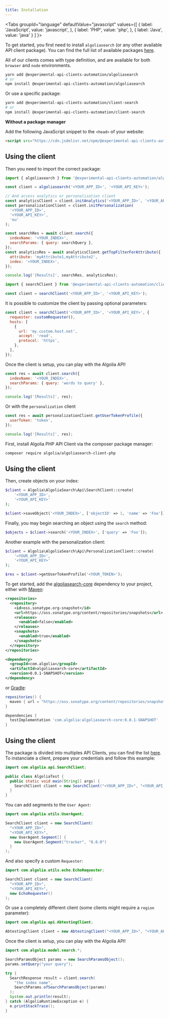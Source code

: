 ```yaml
---
title: Installation
---
```



<Tabs
  groupId="language"
  defaultValue="javascript"
  values={[
    { label: 'JavaScript', value: 'javascript', },
    { label: 'PHP', value: 'php', },
    { label: 'Java', value: 'java' }
  ]
}>
<TabItem value="javascript">

To get started, you first need to install `algoliasearch` (or any other available API client package). You can find the full list of available packages [here](https://www.npmjs.com/org/experimental-api-clients-automation).

All of our clients comes with type definition, and are available for both `browser` and `node` environments.

```bash
yarn add @experimental-api-clients-automation/algoliasearch
# or
npm install @experimental-api-clients-automation/algoliasearch
```

Or use a specific package:

```bash
yarn add @experimental-api-clients-automation/client-search
# or
npm install @experimental-api-clients-automation/client-search
```

**Without a package manager**

Add the following JavaScript snippet to the `<head>` of your website:

```html
<script src="https://cdn.jsdelivr.net/npm/@experimental-api-clients-automation/algoliasearch/dist/algoliasearch.umd.browser.js"></script>
```

## Using the client

Then you need to import the correct package:

```js
import { algoliasearch } from '@experimental-api-clients-automation/algoliasearch';

const client = algoliasearch('<YOUR_APP_ID>', '<YOUR_API_KEY>');

// And access analytics or personalization client
const analyticsClient = client.initAnalytics('<YOUR_APP_ID>', '<YOUR_API_KEY>');
const personalizationClient = client.initPersonalization(
  '<YOUR_APP_ID>',
  '<YOUR_API_KEY>',
  'eu'
);

const searchRes = await client.search({
  indexName: '<YOUR_INDEX>',
  searchParams: { query: searchQuery },
});
const analyticsRes = await analyticsClient.getTopFilterForAttribute({
  attribute: 'myAttribute1,myAttribute2',
  index: '<YOUR_INDEX>',
});

console.log('[Results]', searchRes, analyticsRes);
```

```js
import { searchClient } from '@experimental-api-clients-automation/client-search';

const client = searchClient('<YOUR_APP_ID>', '<YOUR_API_KEY>');
```

It is possible to customize the client by passing optional parameters:

```js
const client = searchClient('<YOUR_APP_ID>', '<YOUR_API_KEY>', {
  requester: customRequester(),
  hosts: [
    {
      url: 'my.custom.host.net',
      accept: 'read',
      protocol: 'https',
    },
  ],
});
```

Once the client is setup, you can play with the Algolia API!

```js
const res = await client.search({
  indexName: '<YOUR_INDEX>',
  searchParams: { query: 'words to query' },
});

console.log('[Results]', res);
```

Or with the `personalization` client

```js
const res = await personalizationClient.getUserTokenProfile({
  userToken: 'token',
});

console.log('[Results]', res);
```

</TabItem>

<TabItem value="php">

First, install Algolia PHP API Client via the composer package manager:

```bash
composer require algolia/algoliasearch-client-php
```

## Using the client

Then, create objects on your index:

```php
$client = Algolia\AlgoliaSearch\Api\SearchClient::create(
    '<YOUR_APP_ID>',
    '<YOUR_API_KEY>'
);

$client->saveObject('<YOUR_INDEX>', ['objectID' => 1, 'name' => 'Foo']);
```

Finally, you may begin searching an object using the `search` method:

```php
$objects = $client->search('<YOUR_INDEX>', ['query' => 'Foo']);
```

Another example with the personalization client:

```php
$client = Algolia\AlgoliaSearch\Api\PersonalizationClient::create(
    '<YOUR_APP_ID>',
    '<YOUR_API_KEY>'
);

$res = $client->getUserTokenProfile('<YOUR_TOKEN>');
```

</TabItem>

<TabItem value="java">

To get started, add the [algoliasearch-core](https://oss.sonatype.org/content/repositories/snapshots/com/algolia/algoliasearch-core/0.0.1-SNAPSHOT/) dependency to your project, either with [Maven](https://maven.apache.org/):
```xml
<repositories>
  <repository>
    <id>oss.sonatype.org-snapshot</id>
    <url>https://oss.sonatype.org/content/repositories/snapshots</url>
    <releases>
      <enabled>false</enabled>
    </releases>
    <snapshots>
      <enabled>true</enabled>
    </snapshots>
  </repository>
</repositories>

<dependency>
  <groupId>com.algolia</groupId>
  <artifactId>algoliasearch-core</artifactId>
  <version>0.0.1-SNAPSHOT</version>
</dependency>
```

or [Gradle](https://gradle.org/):
```groovy
repositories() {
  maven { url = "https://oss.sonatype.org/content/repositories/snapshots/" }
}

dependencies {
  testImplementation 'com.algolia:algoliasearch-core:0.0.1-SNAPSHOT'
}
```

## Using the client

The package is divided into multiples API Clients, you can find the list [here](https://github.com/algolia/algoliasearch-client-java-2/tree/next/algoliasearch-core/src/main/java/com/algolia/api).
To instanciate a client, prepare your credentials and follow this example:

```java
import com.algolia.api.SearchClient;

public class AlgoliaTest {
  public static void main(String[] args) {
    SearchClient client = new SearchClient("<YOUR_APP_ID>", "<YOUR_API_KEY>");
  }
}
```

You can add segments to the `User Agent`:
```java
import com.algolia.utils.UserAgent;

SearchClient client = new SearchClient(
  "<YOUR_APP_ID>", 
  "<YOUR_API_KEY>",
  new UserAgent.Segment[] { 
    new UserAgent.Segment("tracker", "8.0.0") 
  }
);
```

And also specify a custom `Requester`:
```java
import com.algolia.utils.echo.EchoRequester;

SearchClient client = new SearchClient(
  "<YOUR_APP_ID>", 
  "<YOUR_API_KEY>",
  new EchoRequester()
);
```

Or use a completely different client (some clients might require a `region` parameter):
```java
import com.algolia.api.AbtestingClient;

AbtestingClient client = new AbtestingClient("<YOUR_APP_ID>", "<YOUR_API_KEY>", "us");
```

Once the client is setup, you can play with the Algolia API!

```java
import com.algolia.model.search.*;

SearchParamsObject params = new SearchParamsObject();
params.setQuery("your query");

try {
  SearchResponse result = client.search(
    "the index name",
    SearchParams.ofSearchParamsObject(params)
  );
  System.out.println(result);
} catch (AlgoliaRuntimeException e) {
  e.printStackTrace();
}
```

</TabItem>

</Tabs>
